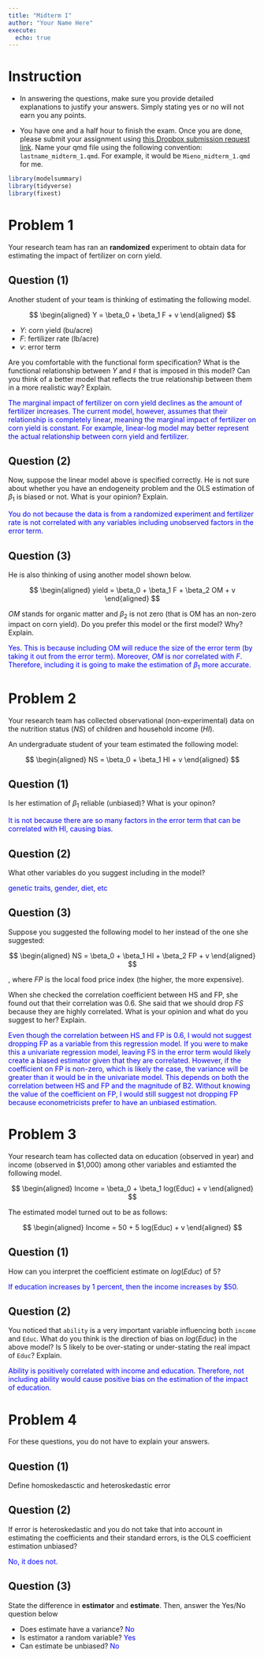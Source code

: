 ```yaml
---
title: "Midterm I"
author: "Your Name Here"
execute:
  echo: true
---
```



# Instruction

+ In answering the questions, make sure you provide detailed explanations to justify your answers. Simply stating yes or no will not earn you any points. 

+ You have one and a half hour to finish the exam. Once you are done, please submit your assignment using [this Dropbox submission request link](https://www.dropbox.com/request/sX2gGwkxnlRLgTuMFZIc). Name your qmd file using the following convention: `lastname_midterm_1.qmd`. For example, it would be `Mieno_midterm_1.qmd` for me.

```r
library(modelsummary)
library(tidyverse)
library(fixest)
```


# Problem 1

Your research team has ran an **randomized** experiment to obtain data for estimating the impact of fertilizer on corn yield.

## Question (1)

Another student of your team is thinking of estimating the following model.

$$
\begin{aligned}
Y = \beta_0 + \beta_1 F + v
\end{aligned}
$$

+ $Y$: corn yield (bu/acre)
+ $F$: fertilizer rate (lb/acre)
+ $v$: error term

Are you comfortable with the functional form specification? What is the functional relationship between $Y$ and `F` that is imposed in this model? Can you think of a better model that reflects the true relationship between them in a more realistic way? Explain.

<span style = "color: blue;"> The marginal impact of fertilizer on corn yield declines as the amount of fertilizer increases. The current model, however, assumes that their relationship is completely linear, meaning the marginal impact of fertilizer on corn yield is constant. For example, linear-log model may better represent the actual relationship between corn yield and fertilizer. </span>


## Question (2)

Now, suppose the linear model above is specified correctly. He is not sure about whether you have an endogeneity problem and the OLS estimation of $\beta_1$ is biased or not. What is your opinion? Explain. 

<span style = "color: blue;"> You do not because the data is from a randomized experiment and fertilizer rate is not correlated with any variables including unobserved factors in the error term. </span>

## Question (3)

He is also thinking of using another model shown below.

$$
\begin{aligned}
yield = \beta_0 + \beta_1 F + \beta_2 OM + v
\end{aligned}
$$

$OM$ stands for organic matter and $\beta_2$ is not zero (that is OM has an non-zero impact on corn yield). Do you prefer this model or the first model? Why? Explain.

<span style = "color: blue;"> Yes. This is because including OM will reduce the size of the error term (by taking it out from the error term). Moreover, $OM$ is nor correlated with $F$. Therefore, including it is going to make the estimation of $\beta_1$ more accurate. </span>

# Problem 2

Your research team has collected observational (non-experimental) data on the nutrition status ($NS$) of children and household income ($HI$).

An undergraduate student of your team estimated the following model:

$$
\begin{aligned}
NS = \beta_0 + \beta_1 HI + v
\end{aligned}
$$

## Question (1)
Is her estimation of $\beta_1$ reliable (unbiased)? What is your opinon? 

<span style = "color: blue;"> It is not because there are so many factors in the error term that can be correlated with HI, causing bias. </span>

## Question (2)

What other variables do you suggest including in the model? 

<span style = "color: blue;"> genetic traits, gender, diet, etc </span>

## Question (3)

Suppose you suggested the following model to her instead of the one she suggested:

$$
\begin{aligned}
NS = \beta_0 + \beta_1 HI + \beta_2 FP + v
\end{aligned}
$$

, where $FP$ is the local food price index (the higher, the more expensive).

When she checked the correlation coefficient between HS and FP, she found out that their correlation was $0.6$. She said that we should drop $FS$ because they are highly correlated. What is your opinion and what do you suggest to her? Explain.

<span style = "color: blue;"> Even though the correlation between HS and FP is 0.6, I would not suggest dropping FP as a variable from this regression model. If you were to make this a univariate regression model, leaving FS in the error term would likely create a biased estimator given that they are correlated. However, if the coefficient on FP is non-zero, which is likely the case, the variance will be greater than it would be in the univariate model. This depends on both the correlation between HS and FP and the magnitude of B2. Without knowing the value of the coefficient on FP, I would still suggest not dropping FP because econometricists prefer to have an unbiased estimation. </span>

# Problem 3

Your research team has collected data on education (observed in year) and income (observed in $1,000) among other variables and estiamted the following model.

$$
\begin{aligned}
Income = \beta_0 + \beta_1 log(Educ) + v
\end{aligned}
$$

The estimated model turned out to be as follows:

$$
\begin{aligned}
Income = 50 + 5 log(Educ) + v
\end{aligned}
$$

## Question (1)

How can you interpret the coefficient estimate on $log(Educ)$ of 5? 

<span style = "color: blue;"> If education increases by 1 percent, then the income increases by $50. </span>

## Question (2)

You noticed that `ability` is a very important variable influencing both `income` and `Educ`. What do you think is the direction of bias on $log(Educ)$ in the above model? Is $5$ likely to be over-stating or under-stating the real impact of `Educ`? Explain. 

<span style = "color: blue;">Ability is positively correlated with income and education. Therefore, not including ability would cause positive bias on the estimation of the impact of education.</span>

# Problem 4

For these questions, you do not have to explain your answers.

## Question (1) 

Define homoskedasctic and heteroskedastic error

## Question (2) 

If error is heteroskedastic and you do not take that into account in estimating the coefficients and their standard errors, is the OLS coefficient estimation unbiased?

<span style = "color: blue;"> No, it does not. </span>

## Question (3)

State the difference in **estimator** and **estimate**. Then, answer the Yes/No question below

+ Does estimate have a variance? <span style = "color: blue;"> No </span>
+ Is estimator a random variable? <span style = "color: blue;"> Yes </span>
+ Can estimate be unbiased? <span style = "color: blue;"> No </span>